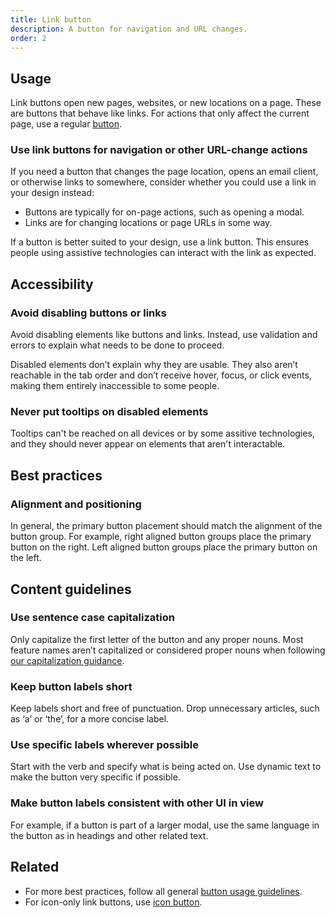 ```yaml
---
title: Link button
description: A button for navigation and URL changes.
order: 2
---
```


## Usage

Link buttons open new pages, websites, or new locations on a page. These are buttons that behave like links. For actions that only affect the current page, use a regular [button](/components/button/button-new/).

### Use link buttons for navigation or other URL-change actions

If you need a button that changes the page location, opens an email client, or otherwise links to somewhere, consider whether you could use a link in your design instead:

- Buttons are typically for on-page actions, such as opening a modal.
- Links are for changing locations or page URLs in some way.

If a button is better suited to your design, use a link button. This ensures people using assistive technologies can interact with the link as expected.

## Accessibility

<!-- TODO: Update this section based on accessibility changes to anchor/link, in particular for open in new tab icon readouts: DSP-16572. -->

### Avoid disabling buttons or links

Avoid disabling elements like buttons and links. Instead, use validation and errors to explain what needs to be done to proceed.

Disabled elements don’t explain why they are usable. They also aren’t reachable in the tab order and don’t receive hover, focus, or click events, making them entirely inaccessible to some people.

### Never put tooltips on disabled elements

Tooltips can't be reached on all devices or by some assitive technologies, and they should never appear on elements that aren't interactable.

<!-- We know that disabled buttons with tooltips are sometimes used for feature discovery. We're working on guidance for this case. -->

## Best practices

### Alignment and positioning

In general, the primary button placement should match the alignment of the button group. For example, right aligned button groups place the primary button on the right. Left aligned button groups place the primary button on the left.

## Content guidelines

### Use sentence case capitalization

Only capitalize the first letter of the button and any proper nouns. Most feature names aren’t capitalized or considered proper nouns when following [our capitalization guidance](/content/language-and-grammar#capitalization).

### Keep button labels short

Keep labels short and free of punctuation. Drop unnecessary articles, such as ‘a’ or ‘the’, for a more concise label.

### Use specific labels wherever possible

Start with the verb and specify what is being acted on. Use dynamic text to make the button very specific if possible.

### Make button labels consistent with other UI in view

For example, if a button is part of a larger modal, use the same language in the button as in headings and other related text.

## Related

- For more best practices, follow all general [button usage guidelines](/components/button/usage).
- For icon-only link buttons, use [icon button](/components/button/icon-button).
